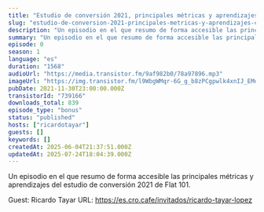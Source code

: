 ```yaml
---
title: "Estudio de conversión 2021, principales métricas y aprendizajes, con Ricardo Tayar"
slug: "estudio-de-conversion-2021-principales-metricas-y-aprendizajes-con-ricardo-tayar"
description: "Un episodio en el que resumo de forma accesible las principales métricas y aprendizajes del estudio de conversión 2021 de Flat 101.\n\nGuest: Ricardo Tayar\nURL: https://es.cro.cafe/invitados/ricardo-tayar-lopez"
summary: "Un episodio en el que resumo de forma accesible las principales métricas y aprendizajes del estudio de conversión 2021 de Flat 101."
episode: 0
season: 1
language: "es"
duration: "1568"
audioUrl: "https://media.transistor.fm/9af982b0/78a97896.mp3"
imageUrl: "https://img.transistor.fm/l9WbgWMqr-6G_g_b8zPCgpwlk4xnIJ_EMd44ikVd9XE/rs:fill:0:0:1/w:3000/h:3000/q:60/aHR0cHM6Ly9pbWct/dXBsb2FkLXByb2R1/Y3Rpb24udHJhbnNp/c3Rvci5mbS9jMWI3/Zjc1YmMwYmIyYTZj/N2U3NWViNDBiZjQ3/YzBmOC5qcGc.webp"
pubDate: 2021-11-30T23:00:00.000Z
transistorId: "739166"
downloads_total: 839
episode_type: "bonus"
status: "published"
hosts: ["ricardotayar"]
guests: []
keywords: []
createdAt: 2025-06-04T21:37:51.000Z
updatedAt: 2025-07-24T18:04:39.000Z
---
```


Un episodio en el que resumo de forma accesible las principales métricas y aprendizajes del estudio de conversión 2021 de Flat 101.

Guest: Ricardo Tayar
URL: https://es.cro.cafe/invitados/ricardo-tayar-lopez

